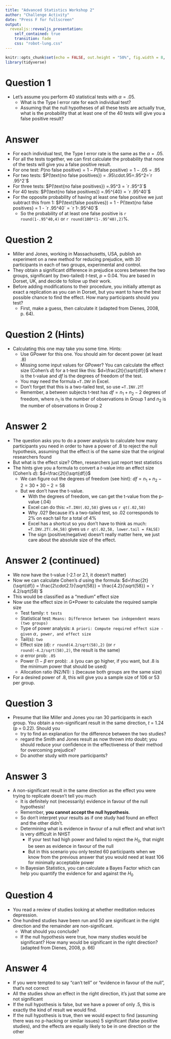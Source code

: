```yaml
---
title: "Advanced Statistics Workshop 2"
author: "Challenge Activity"
date: "Press F for fullscreen"
output: 
  revealjs::revealjs_presentation:
    self_contained: true
    transition: fade
    css: "robot-lung.css"
---  
```


```r
knitr::opts_chunk$set(echo = FALSE, out.height = "50%", fig.width = 8, fig.height = 4.5, cache = TRUE)
library(tidyverse)
```
# Question 1

- Let’s assume you perform 40 statistical tests with $\alpha = .05$. 
    - What is the Type I error rate for 
each individual test? 
    - Assuming that the null hypotheses of all these tests are actually true, what is the probability that at least one of the 40 tests will give you a false positive result? 


# Answer

- For each individual test, the Type I error rate is the same as the $\alpha = .05$.
- For all the tests together, we can first calculate the probability that none of the tests will give you a false positive result.
- For one test: $P(\text{no false positive}) = 1-P(\text{false positive}) = 1-.05=.95$
- For two tests: $P(\text{no false positives}) = .95\cdot.95=.95^2=`r .95^2`$
- For three tests: $P(\text{no false positives}) =.95^3 = `r .95^3`$
- For 40 tests: $P(\text{no false positives}) =.95^{40} = `r .95^40`$
- For the opposite probability of having at least one false positive we just subtract this from 1: $P(\text{false positives}) = 1 - P(\text{no false positives} = 1 - `r .95^40` = `r 1-.95^40`$
    - So the probability of at least one false positive is `r round(1-.95^40,4)` or `r round(100*(1-.95^40),2)`%.


# Question 2 
- Miller and Jones, working in Massachusetts, USA, publish an experiment on a new method 
for reducing prejudice, with 30 participants in each of two groups, experimental and control. 
- They obtain a significant difference in prejudice scores between the two groups, significant 
by (two-tailed) *t*-test, *p* = 0.04. You are based in Dorset, UK, and decide to follow up their 
work.
- Before adding modifications to their procedure, you initially attempt as exact a 
replication as you can in Dorset, but you want to have the best possible chance to find the effect. How many participants should you test?
    - First, make a guess, 
then calculate it (adapted from Dienes, 2008, p. 64).  

# Question 2 (Hints)
- Calculating this one may take you some time. Hints: 
    - Use GPower for this one. You should aim for decent power (at least .8) 
    - Missing some input values for GPower? You can calculate the effect size (Cohen’s *d*) 
for a t-test like this: $d=\frac{2t}{\sqrt{df}}$ where *t* is the t-value and *df* is the degrees of freedom of the test.
    - You may need the formula `=T.INV` in Excel.
    - Don’t forget that this is a two-tailed test, so use `=T.INV.2T`! 
    - Remember, a between subjects t-test has $df=n_1 + n_2 − 2$ degrees of freedom, where $n_1$ is the number of observations in Group 1 and $n_2$ is the number of observations in Group 2

# Answer 2

- The question asks you to do a power analysis to calculate how many participants you need in order to have a power of .8 to reject the null hypothesis, assuming that the effect is of the same size that the original researchers found
- But what is the effect size? Often, researchers just report test statistics
- The hints give you a formula to convert a *t*-value into an effect size (Cohen's *d*): $d=\frac{2t}{\sqrt{df}}$
    - We can figure out the degrees of freedom (see hint): $df=n_1 + n_2 − 2 = 30 + 30 - 2 = 58$
    - But we don't have the t-value.
        - With the degrees of freedom, we can get the t-value from the p-value (.04)
        - Excel can do this: `=T.INV(.02,58)` gives us `r qt(.02,58)`
        - Why .02? Because it's a two-tailed test, so .02 corresponds to 2% on each tail for a total of 4%
        - Excel has a shortcut so you don't have to think as much: `=T.INV.2T(.04,58)` gives us `r qt(.02,58, lower.tail = FALSE)`
        - The sign (positive/negative) doesn't really matter here, we just care about the absolute size of the effect.
        
# Answer 2 (continued)

- We now have the t-value (-2.1 or 2.1, it doesn't matter)
- Now we can calculate Cohen's *d* using the formula: $d=\frac{2t}{\sqrt{df}} = \frac{2\cdot2.1}{\sqrt{58}} = \frac{4.2}{\sqrt{58}} = `r 4.2/sqrt(58)`$
- This would be classified as a "medium" effect size
- Now use the effect size in G*Power to calculate the required sample size
    - Test family: `t tests`
    - Statistical test: `Means: Difference between two independent means (two groups)`
    - Type of power analysis: `A priori: Compute required effect size - given ` $\alpha$`, power, and effect size`
    - Tail(s): `two`
    - Effect size (d): ``r round(4.2/sqrt(58),2)`` (or ``r round(-4.2/sqrt(58),2)``, the result is the same)
    - $\alpha$ error prob: `.05`
    - Power ($1-\beta$ err prob): `.8` (you can go higher, if you want, but .8 is the minimum power that should be used)
    - Allocation ratio (N2/N1): `1` (because both groups are the same size)
- For a desired power of .8, this will give you a sample size of 106 or 53 per group.


# Question 3 
- Presume that like Miller and Jones you ran 30 participants in each group. You obtain a non-significant result in the same direction, *t* = 1.24 (p = 0.22). Should you 
    - try to find an explanation for the difference between the two studies?  
    - regard the Smith and Jones result as now thrown into doubt; you should reduce 
your confidence in the effectiveness of their method for overcoming prejudice?  
    - Do another study with more participants?

# Answer 3
- A non-significant result in the same direction as the effect you were trying to replicate doesn't tell you much
    - It is definitely not (necessarily) evidence in favour of the null hypothesis!
    - Remember, **you cannot accept the null hypothesis**.
    - So don't interpret your results as if one study had found an effect and the other didn't.
    - Determining what is evidence in favour of a null effect and what isn't is very difficult in NHST
        - If your test had high power and failed to reject the $H_0$, that might be seen as evidence in favour of the null
        - But in this scenario you only tested 60 participants when we know from the previous answer that you would need at least 106 for minimally acceptable power
    - In Bayesian Statistics, you can calculate a Bayes Factor which can help you quantify the evidence for and against the $H_0$

# Question 4 
- You read a review of studies looking at whether meditation reduces depression. 
- One hundred studies have been run and 50 are significant in the right direction and the remainder are non-significant. 
    - What should you conclude? 
    - If the null hypothesis were true, how many studies would be significant? How many would be significant in the right direction? (adapted from Dienes, 2008, p. 66) 
 
# Answer 4

- If you were tempted to say "can't tell" or "evidence in favour of the null", that's not correct
- All the studies show an effect in the right direction, it's just that some are not significant
- If the null hypothesis is false, but we have a power of only .5, this is exactly the kind of result we would find.
- If the null hypothesis is true, then we would expect to find (assuming there was no p-hacking or similar issues) 5 significant (false positive studies), and the effects are equally likely to be in one direction or the other
